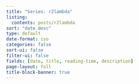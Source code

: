```yaml
---
title: "Series: r2lambda"
listing:
  contents: posts/r2lambda
sort: "date desc"
type: default
date-format: iso
categories: false
sort-ui: false
filter-ui: false
fields: [date, title, reading-time, description]
page-layout: full
title-block-banner: true
---
```

